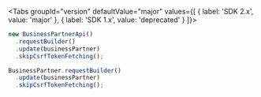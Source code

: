 
<Tabs groupId="version" defaultValue="major" values={[ { label: 'SDK 2.x', value: 'major' }, { label: 'SDK 1.x', value: 'deprecated' } ]}>
<TabItem value="major">

```ts
new BusinessPartnerApi()
  .requestBuilder()
  .update(businessPartner)
  .skipCsrfTokenFetching();
```

  </TabItem>
<TabItem value="deprecated">

```ts
BusinessPartner.requestBuilder()
  .update(businessPartner)
  .skipCsrfTokenFetching();
```

  </TabItem>
  </Tabs>
